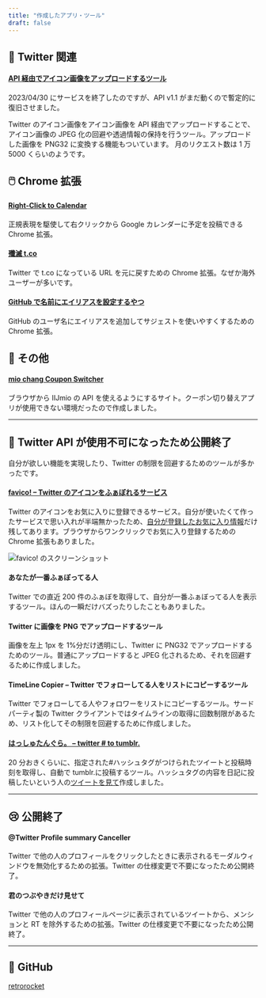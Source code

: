 ```yaml
---
title: "作成したアプリ・ツール"
draft: false
---
```


## 🐧 Twitter 関連

#### [API 経由でアイコン画像をアップロードするツール](/upico)

2023/04/30 にサービスを終了したのですが、API v1.1 がまだ動くので暫定的に復旧させました。

Twitter のアイコン画像をアイコン画像を API 経由でアップロードすることで、アイコン画像の JPEG 化の回避や透過情報の保持を行うツール。アップロードした画像を PNG32 に変換する機能もついています。
月のリクエスト数は 1 万 5000 くらいのようです。

## 🖱️ Chrome 拡張

#### [Right-Click to Calendar](https://chrome.google.com/webstore/detail/right-click-to-calendar/femihkgadmhfmdlkjjfjcgleppfggadk)

正規表現を駆使して右クリックから Google カレンダーに予定を投稿できる Chrome 拡張。

#### [殲滅 t.co](https://chrome.google.com/webstore/detail/%E6%AE%B2%E6%BB%85tco/jnbhhhjkkdcghmajblmbmdlagndpifji)

Twitter で t.co になっている URL を元に戻すための Chrome 拡張。なぜか海外ユーザーが多いです。

#### [GitHub で名前にエイリアスを設定するやつ](https://chrome.google.com/webstore/detail/github%E3%81%A7%E5%90%8D%E5%89%8D%E3%81%AB%E3%82%A8%E3%82%A4%E3%83%AA%E3%82%A2%E3%82%B9%E3%82%92%E8%A8%AD%E5%AE%9A%E3%81%99%E3%82%8B%E3%82%84%E3%81%A4/kaeihhbcakibjinkmleoejleokchbbaj?hl=ja)

GitHub のユーザ名にエイリアスを追加してサジェストを使いやすくするための Chrome 拡張。

## 🐰 その他

#### [mio chang Coupon Switcher](https://mio.retrorocket.biz/)

ブラウザから IIJmio の API を使えるようにするサイト。クーポン切り替えアプリが使用できない環境だったので作成しました。

---

## 🐤 Twitter API が使用不可になったため公開終了

自分が欲しい機能を実現したり、Twitter の制限を回避するためのツールが多かったです。

#### [favico! – Twitter のアイコンをふぁぼれるサービス](https://favico.retrorocket.biz/)

Twitter のアイコンをお気に入りに登録できるサービス。自分が使いたくて作ったサービスで思い入れが半端無かったため、[自分が登録したお気に入り情報](https://favico.retrorocket.biz/retrorocket)だけ残してあります。ブラウザからワンクリックでお気に入り登録するための Chrome 拡張もありました。

![favico! のスクリーンショット](/assets/images/favico-screen.png)

#### あなたが一番ふぁぼってる人

Twitter での直近 200 件のふぁぼを取得して、自分が一番ふぁぼってる人を表示するツール。ほんの一瞬だけバズったりしたこともありました。

#### Twitter に画像を PNG でアップロードするツール

画像を左上 1px を 1%分だけ透明にし、Twitter に PNG32 でアップロードするためのツール。普通にアップロードすると JPEG 化されるため、それを回避するために作成しました。

#### TimeLine Copier – Twitter でフォローしてる人をリストにコピーするツール

Twitter でフォローしてる人やフォロワーをリストにコピーするツール。サードパーティ製の Twitter クライアントではタイムラインの取得に回数制限があるため、リスト化してその制限を回避するために作成しました。

#### [はっしゅたんぐら。 – twitter # to tumblr.](https://tag.retrorocket.biz/)

20 分おきくらいに、指定された#ハッシュタグがつけられたツイートと投稿時刻を取得し、自動で tumblr.に投稿するツール。ハッシュタグの内容を日記に投稿したいという人の[ツイートを見て](https://retrorocket.biz/archives/198)作成しました。

---

## 😢 公開終了

#### @Twitter Profile summary Canceller

Twitter で他の人のプロフィールをクリックしたときに表示されるモーダルウィンドウを無効化するための拡張。Twitter の仕様変更で不要になったため公開終了。

#### 君のつぶやきだけ見せて

Twitter で他の人のプロフィールページに表示されているツイートから、メンションと RT を除外するための拡張。Twitter の仕様変更で不要になったため公開終了。

---

## 🐙 GitHub

[retrorocket](https://github.com/retrorocket)
